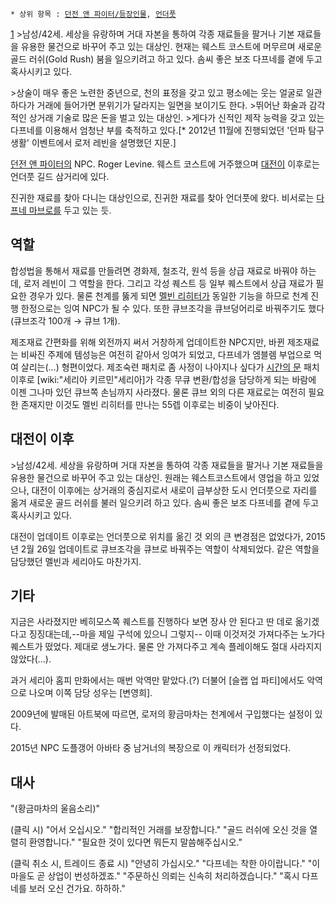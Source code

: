  * 상위 항목 : [[던전 앤 파이터/등장인물]], [[언더풋]]

[attachment:/wp_2006_10_calendar_a_1024.jpg]
>남성/42세. 세상을 유랑하며 거대 자본을 통하여 각종 재료들을 팔거나 기본 재료들을 유용한 물건으로 바꾸어 주고 있는 대상인. 현재는 웨스트 코스트에 머무르며 새로운 골드 러쉬(Gold Rush) 붐을 일으키려고 하고 있다. 솜씨 좋은 보조 다프네를 곁에 두고 혹사시키고 있다.

>상술이 매우 좋은 노련한 중년으로, 천의 표정을 갖고 있고 평소에는 웃는 얼굴로 일관하다가 거래에 들어가면 분위기가 달라지는 일면을 보이기도 한다.
>뛰어난 화술과 감각적인 상거래 기술로 많은 돈을 벌고 있는 대상인.
>게다가 신적인 제작 능력을 갖고 있는 다프네를 이용해서 엄청난 부를 축적하고 있다.[* 2012년 11월에 진행되었던 '던파 탐구생활' 이벤트에서 로저 레빈을 설명했던 지문.]

[[던전 앤 파이터]]의 NPC. Roger Levine. 웨스트 코스트에 거주했으며 [[대전이]] 이후로는 언더풋 길드 삼거리에 있다.

진귀한 재료를 찾아 다니는 대상인으로, 진귀한 재료를 찾아 언더풋에 왔다. 비서로는 [[다프네 마브로]]를 두고 있는 듯.

== 역할 ==
합성법을 통해서 재료를 만들려면 경화제, 철조각, 원석 등을 상급 재료로 바꿔야 하는데, 로저 레빈이 그 역할을 한다. 그리고 각성 퀘스트 등 일부 퀘스트에서 상급 재료가 필요한 경우가 있다. 물론 천계를 뚫게 되면 [[멜빈 리히터]]가 동일한 기능을 하므로 천계 진행 한정으로는 잉여 NPC가 될 수 있다. 또한 큐브조각을 큐브덩어리로 바꿔주기도 했다(큐브조각 100개 → 큐브 1개).

제조재료 간편화를 위해 외전까지 써서 거창하게 업데이트한 NPC지만, 바뀐 제조재료는 비싸진 주제에 템성능은 여전히 같아서 잉여가 되었고, 다프네가 엠블렘 부업으로 먹여 살리는(…) 형편이었다. 제조숙련 패치로 좀 사정이 나아지나 싶다가 [[시간의 문]] 패치 이후로 [wiki:"세리아 키르민"세리아]가 각종 무큐 변환/합성을 담당하게 되는 바람에 이젠 그나마 있던 큐브쪽 손님까지 사라졌다. 물론 큐브 외의 다른 재료로는 여전히 필요한 존재지만 이것도 멜빈 리히터를 만나는 55렙 이후로는 비중이 낮아진다.

== 대전이 이후 ==
>남성/42세. 세상을 유랑하며 거대 자본을 통하여 각종 재료들을 팔거나 기본 재료들을 유용한 물건으로 바꾸어 주고 있는 대상인. 원래는 웨스트코스트에서 영업을 하고 있었으나, 대전이 이후에는 상거래의 중심지로서 새로이 급부상한 도시 언더풋으로 자리를 옮겨 새로운 골드 러쉬를 불러 일으키려 하고 있다. 솜씨 좋은 보조 다프네를 곁에 두고 혹사시키고 있다.

대전이 업데이트 이후로는 언더풋으로 위치를 옮긴 것 외의 큰 변경점은 없었다가, 2015년 2월 26일 업데이트로 큐브조각을 큐브로 바꿔주는 역할이 삭제되었다. 같은 역할을 담당했던 멜빈과 세리아도 마찬가지.

== 기타 ==
지금은 사라졌지만 베히모스쪽 퀘스트를 진행하다 보면 장사 안 된다고 딴 데로 옮기겠다고 징징대는데,--마을 제일 구석에 있으니 그렇지-- 이때 이것저것 가져다주는 노가다 퀘스트가 떴었다. 제대로 생노가다. 물론 안 가져다주고 계속 플레이해도 절대 사라지지 않았다(…).

과거 세리아 홈피 만화에서는 매번 악역만 맡았다.(?) 더불어 [슬랩 업 파티]에서도 악역으로 나오며 이쪽 담당 성우는 [변영희].

2009년에 발매된 아트북에 따르면, 로저의 황금마차는 천계에서 구입했다는 설정이 있다.

2015년 NPC 도플갱어 아바타 중 남거너의 복장으로 이 캐릭터가 선정되었다.

== 대사 ==
"(황금마차의 울음소리)"

(클릭 시)
"어서 오십시오."
"합리적인 거래를 보장합니다."
"골드 러쉬에 오신 것을 열렬히 환영합니다."
"필요한 것이 있다면 뭐든지 말씀해주십시오."

(클릭 취소 시, 트레이드 종료 시)
"안녕히 가십시오."
"다프네는 착한 아이랍니다."
"이 마을도 곧 상업이 번성하겠죠."
"주문하신 의뢰는 신속히 처리하겠습니다."
"혹시 다프네를 보러 오신 건가요. 하하하."
